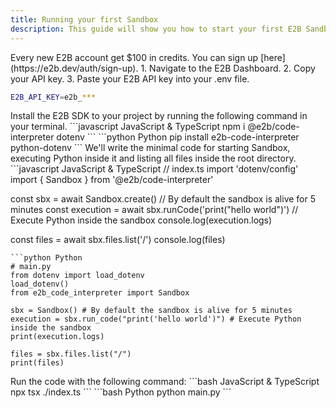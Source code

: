 ---
title: Running your first Sandbox
description: This guide will show you how to start your first E2B Sandbox.
---

<Steps>
<Step title="Create E2B account">
Every new E2B account get $100 in credits. You can sign up [here](https://e2b.dev/auth/sign-up).
</Step>
<Step title="Set your environment variables">
1. Navigate to the E2B Dashboard.
2. Copy your API key.
3. Paste your E2B API key into your .env file.

```bash .env
E2B_API_KEY=e2b_***
```
</Step>
<Step title="Install E2B SDK">
Install the E2B SDK to your project by running the following command in your terminal.
<CodeGroup>
```javascript JavaScript & TypeScript
npm i @e2b/code-interpreter dotenv
```
```python Python
pip install e2b-code-interpreter python-dotenv
```
</CodeGroup>
</Step>
<Step title="Write code for starting Sandbox">
We'll write the minimal code for starting Sandbox, executing Python inside it and listing all files inside the root directory.
<CodeGroup>
```javascript JavaScript & TypeScript
// index.ts
import 'dotenv/config'
import { Sandbox } from '@e2b/code-interpreter'

const sbx = await Sandbox.create() // By default the sandbox is alive for 5 minutes
const execution = await sbx.runCode('print("hello world")') // Execute Python inside the sandbox
console.log(execution.logs)

const files = await sbx.files.list('/')
console.log(files)
```
```python Python
# main.py
from dotenv import load_dotenv
load_dotenv()
from e2b_code_interpreter import Sandbox

sbx = Sandbox() # By default the sandbox is alive for 5 minutes
execution = sbx.run_code("print('hello world')") # Execute Python inside the sandbox
print(execution.logs)

files = sbx.files.list("/")
print(files)
```
</CodeGroup>
</Step>
<Step title="Start your first E2B Sandbox">
Run the code with the following command:
<CodeGroup>
```bash JavaScript & TypeScript
npx tsx ./index.ts
```
```bash Python
python main.py
```
</CodeGroup>
</Step>
</Steps>
